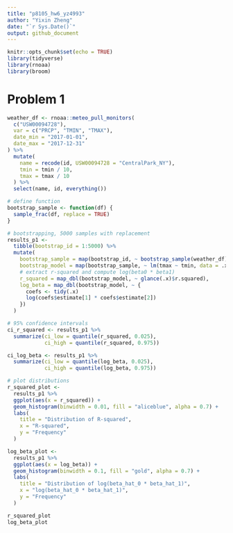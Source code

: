 ```yaml
---
title: "p8105_hw6_yz4993"
author: "Yixin Zheng"
date: "`r Sys.Date()`"
output: github_document
---
```


```r
knitr::opts_chunk$set(echo = TRUE)
library(tidyverse)
library(rnoaa)
library(broom)
```

# Problem 1
```r
weather_df <- rnoaa::meteo_pull_monitors(
  c("USW00094728"),
  var = c("PRCP", "TMIN", "TMAX"), 
  date_min = "2017-01-01",
  date_max = "2017-12-31"
) %>%
  mutate(
    name = recode(id, USW00094728 = "CentralPark_NY"),
    tmin = tmin / 10,
    tmax = tmax / 10
  ) %>%
  select(name, id, everything())
```

```r
# define function
bootstrap_sample <- function(df) {
  sample_frac(df, replace = TRUE)
}

# bootstrapping, 5000 samples with replacement
results_p1 <- 
  tibble(bootstrap_id = 1:5000) %>%
  mutate(
    bootstrap_sample = map(bootstrap_id, ~ bootstrap_sample(weather_df)),
    bootstrap_model = map(bootstrap_sample, ~ lm(tmax ~ tmin, data = .x)),
    # extract r-squared and compute log(beta0 * beta1)
    r_squared = map_dbl(bootstrap_model, ~ glance(.x)$r.squared),
    log_beta = map_dbl(bootstrap_model, ~ {
      coefs <- tidy(.x)
      log(coefs$estimate[1] * coefs$estimate[2])
    })
  )

# 95% confidence intervals
ci_r_squared <- results_p1 %>% 
  summarize(ci_low = quantile(r_squared, 0.025), 
            ci_high = quantile(r_squared, 0.975))

ci_log_beta <- results_p1 %>% 
  summarize(ci_low = quantile(log_beta, 0.025), 
            ci_high = quantile(log_beta, 0.975))

# plot distributions
r_squared_plot <- 
  results_p1 %>%
  ggplot(aes(x = r_squared)) +
  geom_histogram(binwidth = 0.01, fill = "aliceblue", alpha = 0.7) +
  labs(
    title = "Distribution of R-squared",
    x = "R-squared",
    y = "Frequency"
  )

log_beta_plot <- 
  results_p1 %>%
  ggplot(aes(x = log_beta)) +
  geom_histogram(binwidth = 0.1, fill = "gold", alpha = 0.7) +
  labs(
    title = "Distribution of log(beta_hat_0 * beta_hat_1)",
    x = "log(beta_hat_0 * beta_hat_1)",
    y = "Frequency"
  )

r_squared_plot
log_beta_plot
```